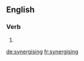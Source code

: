 ==English==

===Verb===
{{head|en|present participle}}

# {{present participle of|synergise|lang=en|nocat=1}}

[[de:synergising]]
[[fr:synergising]]